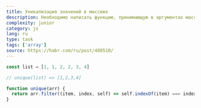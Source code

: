 ```yaml
---
title: Уникализация значений в массиве
description: Необходимо написать функцию, принимающую в аргументах массив целых чисел и возвращающую новый массив, состоящий только из уникальных значений первого массива.
complexity: junior
category: js
lang: ru
type: task
tags: ['array']
source: https://habr.com/ru/post/488510/
---
```


```js example
const list = [1, 1, 2, 2, 3, 4]

// unique(list) => [1,2,3,4]
```

```js answer
function unique(arr) {
  return arr.filter((item, index, self) => self.indexOf(item) === index)
}
```
